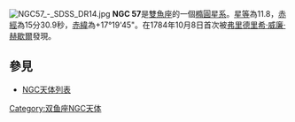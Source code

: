 [[File:NGC57_-_SDSS_DR14.jpg|thumb]]
'''NGC 57'''是[[雙魚座|雙魚座]]的一個[[橢圓星系|橢圓星系]]。[[星等|星等]]為11.8，[[赤經|赤經]]為15分30.9秒，[[赤緯|赤緯]]為+17°19'45"。在1784年10月8日首次被[[弗里德里希·威廉·赫歇爾|弗里德里希·威廉·赫歇爾]]發現。

== 參見 ==
*[[NGC天体列表|NGC天体列表]]

{{Galaxy-stub}}
{{Catalogs|NGC=57}}
[[Category:双鱼座NGC天体|Category:双鱼座NGC天体]]